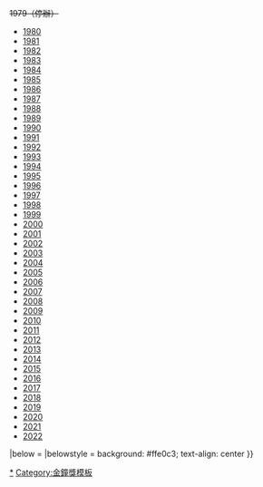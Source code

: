 {{Navbox
| name = 金鐘獎
| listclass = hlist
| style = width: 100%
| title = 電視[[金鐘獎]]
| titlestyle = background: #FFD700
| groupstyle = background: #FFE34D

| group1 = 電視金鐘獎
| list1  = {{Navbox subgroup
| groupstyle = background: #FFE34D
| style = 
| group1 = 戲劇類
| list1 =
{{Navbox subgroup
| groupstyle = background: #FFEA7A
| group1 = 節目獎
| list1 =
* [[戲劇節目獎]]
* [[金鐘獎迷你劇集獎得獎列表|迷你劇集獎]]
* [[金鐘獎電視電影獎得獎列表|電視電影獎]]
* ''[[金鐘獎最具人氣戲劇節目獎列表|最具人氣戲劇節目獎（非正式競賽項目）]]''
| group2 = 個人獎
| list2 =
* [[金鐘獎戲劇節目男主角獎得獎列表|戲劇節目男主角獎]]
* [[戲劇節目女主角獎]]
* [[戲劇節目男配角獎]]
* [[戲劇節目女配角獎]]
* [[金鐘獎戲劇節目最具潛力新人獎得獎列表|戲劇節目最具潛力新人獎]]
* [[金鐘獎戲劇節目編劇獎|戲劇節目編劇獎]]
* [[金鐘獎戲劇節目導演獎|戲劇節目導演獎]]<br/>[[金鐘獎迷你劇集／電視電影男主角獎得獎列表|迷你劇集／電視電影男主角獎]]
* [[金鐘獎迷你劇集／電視電影女主角獎得獎列表|迷你劇集／電視電影女主角獎]]
* [[金鐘獎迷你劇集／電視電影男配角獎得獎列表|迷你劇集／電視電影男配角獎]]
* [[金鐘獎迷你劇集／電視電影女配角獎得獎列表|迷你劇集／電視電影女配角獎]]
* [[金鐘獎迷你劇集／電視電影最具潛力新人獎得獎列表|迷你劇集／電視電影最具潛力新人獎]]
* [[金鐘獎迷你劇集／電視電影編劇獎|迷你劇集／電視電影編劇獎]]
* [[金鐘獎迷你劇集／電視電影導演獎|迷你劇集／電視電影導演獎]]
* [[金鐘獎主題歌曲獎|主題歌曲獎]]
| group3 = 技術獎
| list3 =
* [[金鐘獎戲劇類節目攝影獎|攝影獎]]
* [[金鐘獎戲劇類節目剪輯獎|剪輯獎]]
* [[金鐘獎戲劇類節目聲音設計獎|聲音設計獎]]
* [[金鐘獎戲劇類節目燈光獎|燈光獎]]
* [[金鐘獎戲劇類節目美術設計獎|美術設計獎]]
* [[金鐘獎戲劇類節目造型設計獎|造型設計獎]]
* [[金鐘獎戲劇類節目視覺特效獎|視覺特效獎]]
* [[金鐘獎戲劇配樂獎|戲劇配樂獎]]
| group4 = 特別獎
| list4 =
* [[電視金鐘獎特別貢獻獎|特別貢獻獎]]
* [[金鐘獎戲劇類節目創新獎|節目創新獎]]
}}
| group2 = 節目類
| list2 =
{{Navbox subgroup
| groupstyle = background: #FFEA7A
| group1 = 節目獎
| list1 =
* [[金鐘獎綜藝節目獎得獎列表|綜藝節目獎]]
* [[金鐘獎益智及實境節目獎得獎列表|益智及實境節目獎]]
* [[金鐘獎生活風格節目獎得獎列表|生活風格節目獎]]
* [[金鐘獎人文紀實節目獎得獎列表|人文紀實節目獎]]
* [[金鐘獎自然科學紀實節目獎得獎列表|自然科學紀實節目獎]]
* [[電視金鐘獎兒童節目獎得獎列表|兒童節目獎]]
* [[電視金鐘獎少年節目獎得獎列表|少年節目獎]]
* [[動畫節目獎]]
* ''[[金鐘獎最具人氣戲劇節目獎列表|最具人氣綜藝節目獎（非正式競賽項目）]]''
| group2 = 個人獎
| list2 =
* [[綜藝節目主持人獎]]
* [[金鐘獎益智及實境節目主持人獎得獎列表|益智及實境節目主持人獎]]
* [[金鐘獎生活風格節目主持人獎得獎列表|生活風格節目主持人獎]]
* [[金鐘獎自然科學及人文紀實節目主持人獎得獎列表|自然科學及人文紀實節目主持人獎]]
* [[金鐘獎兒童少年節目主持人獎得獎列表|兒童少年節目主持人獎]]
| group3 = 技術獎
| list3 =
* [[金鐘獎一般節目類導演獎|導演獎]]
* [[金鐘獎一般節目類導播獎|導播獎]]
* [[金鐘獎一般節目類攝影獎|攝影獎]]
* [[金鐘獎一般節目類剪輯獎|剪輯獎]]
* [[金鐘獎一般節目類聲音設計獎|聲音設計獎]]
* [[金鐘獎一般節目類燈光獎|燈光獎]]
* [[金鐘獎一般節目類美術設計獎|美術設計獎]]
| group4 = 特別獎
| list4 =
* [[電視金鐘獎特別貢獻獎|特別貢獻獎]]
* [[金鐘獎一般節目類節目創新獎|節目創新獎]]
}}
}}
| group3 = 歷屆電視金鐘獎頒獎典禮
| list3  =
* [[第1屆金鐘獎|1965]]
* [[第2屆金鐘獎|1966]]
* [[第3屆金鐘獎|1967]]
* [[第4屆金鐘獎|1968]]
* [[第5屆金鐘獎|1969]]
* [[第6屆金鐘獎|1970]]
* [[第7屆金鐘獎|1971]]
* [[第8屆金鐘獎|1972]]
* [[第9屆金鐘獎|1973]]
* [[第10屆金鐘獎|1974]]
* [[第11屆金鐘獎|1975]]
* [[第12屆金鐘獎|1976]]
* [[第13屆金鐘獎|1977]]
* [[第14屆金鐘獎|1978]]{{.w}} <s>1979（停辦）</s>
* [[第15屆金鐘獎|1980]]
* [[第16屆金鐘獎|1981]]
* [[第17屆金鐘獎|1982]]
* [[第18屆金鐘獎|1983]]
* [[第19屆金鐘獎|1984]]
* [[第20屆金鐘獎|1985]]
* [[第21屆金鐘獎|1986]]
* [[第22屆金鐘獎|1987]]
* [[第23屆金鐘獎|1988]]
* [[第24屆金鐘獎|1989]]
* [[第25屆金鐘獎|1990]]
* [[第26屆金鐘獎|1991]]
* [[第27屆金鐘獎|1992]]
* [[第28屆金鐘獎|1993]]
* [[第29屆金鐘獎|1994]]
* [[第30屆金鐘獎|1995]]
* [[第31屆金鐘獎|1996]]
* [[第32屆金鐘獎|1997]]
* [[第33屆金鐘獎|1998]]
* [[第34屆金鐘獎|1999]]
* [[第35屆金鐘獎|2000]]
* [[第36屆金鐘獎|2001]]
* [[第37屆金鐘獎|2002]]
* [[第38屆金鐘獎|2003]]
* [[第39屆金鐘獎|2004]]
* [[第40屆金鐘獎|2005]]
* [[第41屆金鐘獎|2006]]
* [[第42屆金鐘獎|2007]]
* [[第43屆金鐘獎|2008]]
* [[第44屆金鐘獎|2009]]
* [[第45屆金鐘獎|2010]]
* [[第46屆金鐘獎|2011]]
* [[第47屆金鐘獎|2012]]
* [[第48屆金鐘獎|2013]]
* [[第49屆金鐘獎|2014]]
* [[第50屆金鐘獎|2015]]
* [[第51屆金鐘獎|2016]]
* [[第52屆金鐘獎|2017]]
* [[第53屆金鐘獎|2018]]
* [[第54屆金鐘獎|2019]]
* [[第55屆金鐘獎|2020]]
* [[第56屆金鐘獎|2021]]
* [[第57屆金鐘獎|2022]]
|below = 
|belowstyle = background: #ffe0c3; text-align: center
}}
<noinclude>
[[Category:金鐘獎|*]]
[[Category:金鐘獎模板‎ ]]
</noinclude>